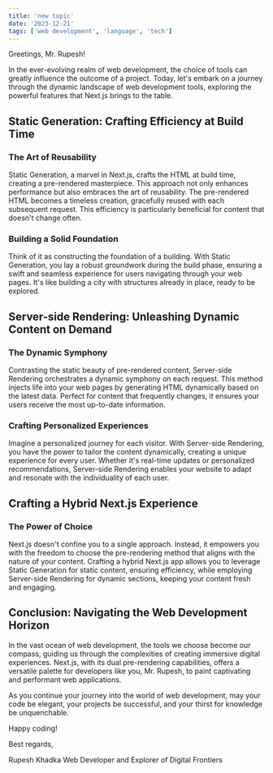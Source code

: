 ```yaml
---
title: 'new topic'
date: '2023-12-21'
tags: ['web development', 'language', 'tech']
---
```


Greetings, Mr. Rupesh!

In the ever-evolving realm of web development, the choice of tools can greatly influence the outcome of a project. Today, let's embark on a journey through the dynamic landscape of web development tools, exploring the powerful features that Next.js brings to the table.

## Static Generation: Crafting Efficiency at Build Time

### The Art of Reusability
Static Generation, a marvel in Next.js, crafts the HTML at build time, creating a pre-rendered masterpiece. This approach not only enhances performance but also embraces the art of reusability. The pre-rendered HTML becomes a timeless creation, gracefully reused with each subsequent request. This efficiency is particularly beneficial for content that doesn't change often.

### Building a Solid Foundation
Think of it as constructing the foundation of a building. With Static Generation, you lay a robust groundwork during the build phase, ensuring a swift and seamless experience for users navigating through your web pages. It's like building a city with structures already in place, ready to be explored.

## Server-side Rendering: Unleashing Dynamic Content on Demand

### The Dynamic Symphony
Contrasting the static beauty of pre-rendered content, Server-side Rendering orchestrates a dynamic symphony on each request. This method injects life into your web pages by generating HTML dynamically based on the latest data. Perfect for content that frequently changes, it ensures your users receive the most up-to-date information.

### Crafting Personalized Experiences
Imagine a personalized journey for each visitor. With Server-side Rendering, you have the power to tailor the content dynamically, creating a unique experience for every user. Whether it's real-time updates or personalized recommendations, Server-side Rendering enables your website to adapt and resonate with the individuality of each user.

## Crafting a Hybrid Next.js Experience

### The Power of Choice
Next.js doesn't confine you to a single approach. Instead, it empowers you with the freedom to choose the pre-rendering method that aligns with the nature of your content. Crafting a hybrid Next.js app allows you to leverage Static Generation for static content, ensuring efficiency, while employing Server-side Rendering for dynamic sections, keeping your content fresh and engaging.

## Conclusion: Navigating the Web Development Horizon

In the vast ocean of web development, the tools we choose become our compass, guiding us through the complexities of creating immersive digital experiences. Next.js, with its dual pre-rendering capabilities, offers a versatile palette for developers like you, Mr. Rupesh, to paint captivating and performant web applications.

As you continue your journey into the world of web development, may your code be elegant, your projects be successful, and your thirst for knowledge be unquenchable.

Happy coding!

Best regards,

Rupesh Khadka
Web Developer and Explorer of Digital Frontiers
